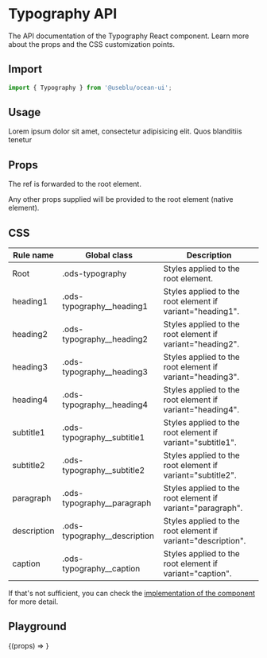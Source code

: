 
<Meta title="Components|Typography" component={Typography} />

# Typography API

The API documentation of the Typography React component. Learn more about the props and the CSS customization points.

## Import

```javascript
import { Typography } from '@useblu/ocean-ui';
```

## Usage

<Preview withSource="open" withToolbar>
  <Story
    name="Usage"
    parameters={{ controls: { hideNoControlsWarning: true } }}
  >
    <Typography variant="paragraph">
      Lorem ipsum dolor sit amet, consectetur adipisicing elit. Quos blanditiis
      tenetur
    </Typography>
  </Story>
</Preview>

## Props

<Props component={Typography} parameters />

The ref is forwarded to the root element.

Any other props supplied will be provided to the root element (native element).

## CSS

| Rule name   | Global class                   | Description                                                  |
| ----------- | ------------------------------ | ------------------------------------------------------------ |
| Root        | .ods-typography                | Styles applied to the root element.                          |
| heading1    | .ods-typography\_\_heading1    | Styles applied to the root element if variant="heading1".    |
| heading2    | .ods-typography\_\_heading2    | Styles applied to the root element if variant="heading2".    |
| heading3    | .ods-typography\_\_heading3    | Styles applied to the root element if variant="heading3".    |
| heading4    | .ods-typography\_\_heading4    | Styles applied to the root element if variant="heading4".    |
| subtitle1   | .ods-typography\_\_subtitle1   | Styles applied to the root element if variant="subtitle1".   |
| subtitle2   | .ods-typography\_\_subtitle2   | Styles applied to the root element if variant="subtitle2".   |
| paragraph   | .ods-typography\_\_paragraph   | Styles applied to the root element if variant="paragraph".   |
| description | .ods-typography\_\_description | Styles applied to the root element if variant="description". |
| caption     | .ods-typography\_\_caption     | Styles applied to the root element if variant="caption".     |

If that's not sufficient, you can check the [implementation of the component](https://github.com/Pagnet/ocean-ds-web-web-web/blob/master/src/Typography/Typography.tsx) for more detail.

## Playground

<Preview>
  <Story
    name="Playground"
    args={{
      variant: 'heading3',
      children: 'Lorem ipsum dolor sit amet, consectetur adipiscing elit.',
    }}
  >
    {(props) => <Typography {...props} />}
  </Story>
</Preview>

<Props story="Playground" />
